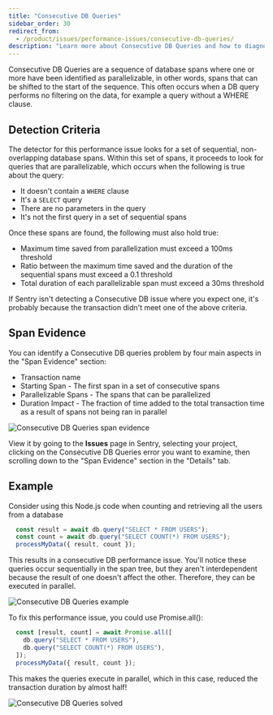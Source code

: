 ```yaml
---
title: "Consecutive DB Queries"
sidebar_order: 30
redirect_from:
  - /product/issues/performance-issues/consecutive-db-queries/
description: "Learn more about Consecutive DB Queries and how to diagnose and fix them."
---
```


Consecutive DB Queries are a sequence of database spans where one or more have been identified as parallelizable, in other words, spans that can be shifted to the start of the sequence. This often occurs when a DB query performs no filtering on the data, for example a query without a WHERE clause.

## Detection Criteria

The detector for this performance issue looks for a set of sequential, non-overlapping database spans. Within this set of spans, it proceeds to look for queries that are parallelizable, which occurs when the following is true about the query:

- It doesn't contain a `WHERE` clause
- It's a `SELECT` query
- There are no parameters in the query
- It's not the first query in a set of sequential spans

Once these spans are found, the following must also hold true:

- Maximum time saved from parallelization must exceed a 100ms threshold 
- Ratio between the maximum time saved and the duration of the sequential spans must exceed a 0.1 threshold 
- Total duration of each parallelizable span must exceed a 30ms threshold 

If Sentry isn't detecting a Consecutive DB issue where you expect one, it's probably because the transaction didn't meet one of the above criteria.

## Span Evidence

You can identify a Consecutive DB queries problem by four main aspects in the "Span Evidence" section:

- Transaction name
- Starting Span - The first span in a set of consecutive spans
- Parallelizable Spans - The spans that can be parallelized
- Duration Impact - The fraction of time added to the total transaction time as a result of spans not being ran in parallel

![Consecutive DB Queries span evidence](span-evidence.png)

View it by going to the **Issues** page in Sentry, selecting your project, clicking on the Consecutive DB Queries error you want to examine, then scrolling down to the "Span Evidence" section in the "Details" tab.
## Example

Consider using this Node.js code when counting and retrieving all the users from a database 

```javascript
  const result = await db.query("SELECT * FROM USERS");
  const count = await db.query("SELECT COUNT(*) FROM USERS");
  processMyData({ result, count });
```

This results in a consecutive DB performance issue. You'll notice these queries occur sequentially in the span tree,
but they aren't interdependent because the result of one doesn't affect the other. Therefore, they can be executed in parallel.

![Consecutive DB Queries example](consecutive-example.png)


To fix this performance issue, you could use Promise.all():

```javascript
  const [result, count] = await Promise.all([
    db.query("SELECT * FROM USERS"),
    db.query("SELECT COUNT(*) FROM USERS"),
  ]);
  processMyData({ result, count });
```

This makes the queries execute in parallel, which in this case, reduced the transaction duration by almost half!

![Consecutive DB Queries solved](parallel-example.png)
